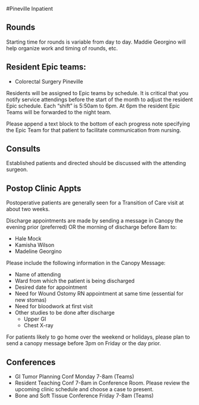 #Pineville Inpatient

## Rounds

Starting time for rounds is variable from day to day. Maddie Georgino will help organize work and timing of rounds, etc.

## Resident Epic teams:

-   Colorectal Surgery Pineville

Residents will be assigned to Epic teams by schedule. It is critical that you notify service attendings before the start of the month to adjust the resident Epic schedule. Each “shift” is 5:50am to 6pm. At 6pm the resident Epic Teams will be forwarded to the night team.

Please append a text block to the bottom of each progress note specifying the Epic Team for that patient to facilitate communication from nursing.

## Consults

Established patients and directed should be discussed with the attending surgeon.

## Postop Clinic Appts

Postoperative patients are generally seen for a Transition of Care visit at about two weeks.

Discharge appointments are made by sending a message in Canopy the evening prior (preferred) OR the morning of discharge before 8am to:

-   Hale Mock
-   Kamisha Wilson
-   Madeline Georgino

Please include the following information in the Canopy Message:

-   Name of attending
-   Ward from which the patient is being discharged
-   Desired date for appointment
-   Need for Wound Ostomy RN appointment at same time (essential for new stomas)
-   Need for bloodwork at first visit
-   Other studies to be done after discharge
    -   Upper GI
    -   Chest X-ray

For patients likely to go home over the weekend or holidays, please plan to send a canopy message before 3pm on Friday or the day prior.

## Conferences

-   GI Tumor Planning Conf Monday 7-8am (Teams)
-   Resident Teaching Conf 7-8am in Conference Room. Please review the upcoming clinic schedule and choose a case to present.
-   Bone and Soft Tissue Conference Friday 7-8am (Teams)
